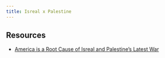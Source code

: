 ```yaml
---
title: Isreal x Palestine
---
```


## Resources

- [America is a Root Cause of Isreal and Palestine's Latest War](https://foreignpolicy.com/2023/10/18/america-root-cause-war-israel-gaza-palestine/)